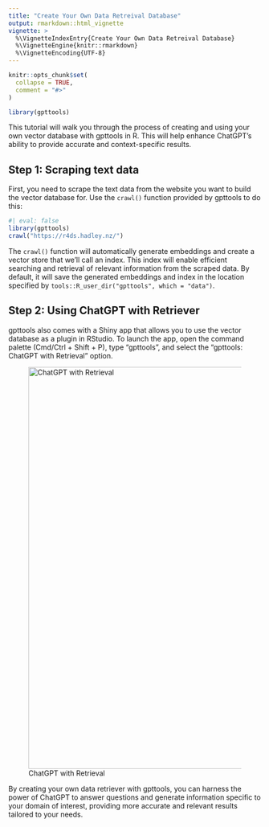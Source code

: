 ```yaml
---
title: "Create Your Own Data Retreival Database"
output: rmarkdown::html_vignette
vignette: >
  %\VignetteIndexEntry{Create Your Own Data Retreival Database}
  %\VignetteEngine{knitr::rmarkdown}
  %\VignetteEncoding{UTF-8}
---
```


```r
knitr::opts_chunk$set(
  collapse = TRUE,
  comment = "#>"
)
```

```r
library(gpttools)
```

This tutorial will walk you through the process of creating and using your own vector database with gpttools in R. This will help enhance ChatGPT's ability to provide accurate and context-specific results.

## Step 1: Scraping text data

First, you need to scrape the text data from the website you want to build the vector database for. Use the `crawl()` function provided by gpttools to do this:

```r
#| eval: false
library(gpttools)
crawl("https://r4ds.hadley.nz/")
```

The `crawl()` function will automatically generate embeddings and create a vector store that we’ll call an index. This index will enable efficient searching and retrieval of relevant information from the scraped data. By default, it will save the generated embeddings and index in the location specified by  `tools::R_user_dir("gpttools", which = "data")`.

## Step 2: Using ChatGPT with Retriever

gpttools also comes with a Shiny app that allows you to use the vector database as a plugin in RStudio. To launch the app, open the command palette (Cmd/Ctrl + Shift + P), type "gpttools", and select the "gpttools: ChatGPT with Retrieval" option.

![ChatGPT with Retrieval](images/shiny_retriveal_app.jpg){width="800"}

By creating your own data retriever with gpttools, you can harness the power of ChatGPT to answer questions and generate information specific to your domain of interest, providing more accurate and relevant results tailored to your needs.
